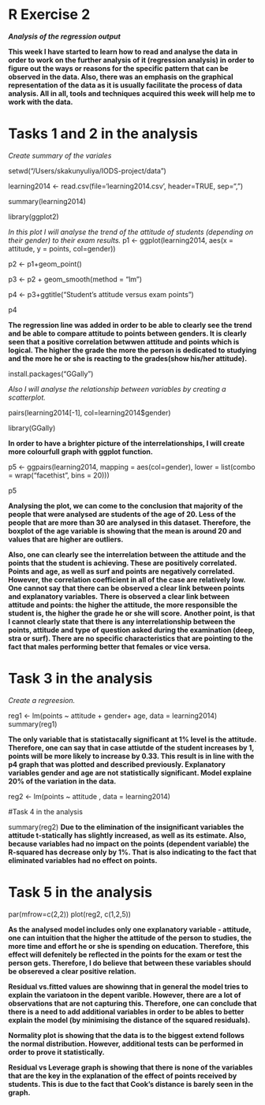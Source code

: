 # R Exercise 2 
***Analysis of the regression output***

**This week I have started to learn how to read and analyse the data in order to work on the further analysis of it (regression analysis) in order to figure out the ways or reasons for the specific pattern that can be observed in the data. Also, there was an emphasis on the graphical representation of the data as it is usually facilitate the process of data analysis. All in all, tools and techniques acquired this week will help me to work with the data.**



# Tasks 1 and 2 in the analysis
*Create summary of the variales*

setwd("/Users/skakunyuliya/IODS-project/data")

learning2014 <- read.csv(file='learning2014.csv', header=TRUE, sep=",")

summary(learning2014)

library(ggplot2)

*In this plot I will analyse the trend of the attitude of students (depending on their gender) to their exam results.*
p1 <- ggplot(learning2014, aes(x = attitude, y = points, col=gender))

p2 <- p1+geom_point()

p3 <- p2 + geom_smooth(method = "lm")

p4 <- p3+ggtitle("Student's attitude versus exam points")

p4

**The regression line was added in order to be able to clearly see the trend and be able to compare attitude to points between genders. It is clearly seen that a positive correlation betwwen attitude and points which is logical. The higher the grade the more the person is dedicated to studying and the more he or she is reacting to the grades(show his/her attitude).**


install.packages("GGally")

*Also I will analyse the relationship between variables by creating a scatterplot.*

pairs(learning2014[-1], col=learning2014$gender)

library(GGally)

**In order to have a brighter picture of the interrelationships, I will create more colourfull graph with ggplot function.**

p5 <- ggpairs(learning2014, mapping = aes(col=gender), lower = list(combo = wrap("facethist", bins = 20)))

p5


**Analysing the plot, we can come to the conclusion that majority of the people that were analysed are students of the age of 20. Less of the people that are more than 30 are analysed in this dataset. Therefore, the boxplot of the age variable is showing that the mean is around 20 and values that are higher are outliers.** 

**Also, one can clearly see the interrelation between the attitude and the points that the student is achieving. These are positively correlated. Points and age, as well as surf and points are negatively correlated. However, the correlation coefficient in all of the case are relatively low. One cannot say that there can be observed a clear link between points and explanatory variables.** 
**There is observed a clear link between attitude and points: the higher the attitude, the more responsible the student is, the higher the grade he or she will score.**
**Another point, is that I cannot clearly state that there is any interrelationship between the points, attitude and type of question asked during the examination (deep, stra or surf). There are no specific characteristics that are pointing to the fact that males performing better that females or vice versa.**


# Task 3 in the analysis 
*Create a regreesion.*

reg1 <- lm(points ~ attitude + gender+ age, data = learning2014)
summary(reg1)

**The only variable that is statistacally significant at 1% level is the attitude. Therefore, one can say that in case attiutde of the student increases by 1, points will be more likely to increase by 0.33. This result is in line with the p4 graph that was plotted and described previously. Explanatory variables gender and age are not statistically significant. Model explaine 20% of the variation in the data.**

reg2 <- lm(points ~ attitude , data = learning2014)

#Task 4 in the analysis

summary(reg2)
**Due to the elimination of the insignificant variables the attitude t-statically has slightly increased, as well as its estimate. Also, because variables had no impact on the points (dependent variable) the R-squared has decrease only by 1%. That is also indicating to the fact that eliminated variables had no effect on points. **


# Task 5 in the analysis
par(mfrow=c(2,2))
plot(reg2, c(1,2,5))

**As the analysed model includes only one explanatory variable - attitude, one can intuition that the higher the attitude of the person to studies, the more time and effort he or she is spending on education. Therefore, this effect will defenitely be reflected in the points for the exam or test the person gets. Therefore, I do believe that between these variables should be obsereved a clear positive relation.**

**Residual vs.fitted values are showinng that in general the model tries to explain the variatoon in the depent varible. However, there are a lot of observations that are not capturing this. Therefore, one can conclude that there is a need to add additional variables in order to be ables to better explain the model (by minimising the distance of the squared residuals).**

**Normality plot is showing that the data is to the biggest extend follows the normal distribution. However, additional tests can be performed in order to prove it statistically.**

**Residual vs Leverage graph is showing that there is none of the variables that are the key in the explanation of the effect of points received by students. This is due to the fact that Cook's distance is barely seen in the graph.**


